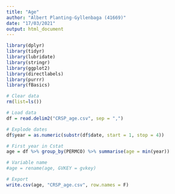 ---
title: "Age"
author: "Albert Planting-Gyllenbaga (41669)"
date: "17/03/2021"
output: html_document
---
```{r}
library(dplyr)
library(tidyr)
library(lubridate)
library(stringr)
library(ggplot2)
library(directlabels)
library(purrr)
library(fBasics)
```


```{r}
# Clear data
rm(list=ls())

# Load data
df = read.delim2("CRSP_age.csv", sep = ",")

# Explode dates
df$year = as.numeric(substr(df$date, start = 1, stop = 4))

# First year in Cstat
age = df %>% group_by(PERMCO) %>% summarise(age = min(year))

# Variable name
#age = rename(age, GVKEY = gvkey)

# Export
write.csv(age, "CRSP_age.csv", row.names = F)
```